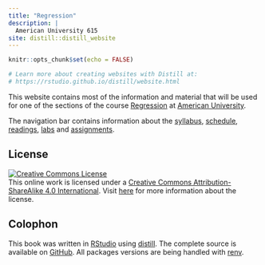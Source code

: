 ```yaml
---
title: "Regression"
description: |
  American University 615
site: distill::distill_website
---
```


```r
knitr::opts_chunk$set(echo = FALSE)

# Learn more about creating websites with Distill at:
# https://rstudio.github.io/distill/website.html

```

This website contains most of the information and material that will be used for one of the sections of the course [Regression](https://catalog.american.edu/preview_course_nopop.php?catoid=6&coid=27522) at [American University](https://www.american.edu/).

The navigation bar contains information about the [syllabus](syllabus.html), [schedule](schedule.html), [readings](readings.html), [labs](labs.html) and [assignments](assignments.html).

## License {.unnumbered}

<a rel="license" href="https://creativecommons.org/licenses/by-sa/4.0/"><img src="https://licensebuttons.net/l/by-sa/4.0/88x31.png" alt="Creative Commons License" style="border-width:0"/></a><br />This online work is licensed under a <a rel="license" href="https://creativecommons.org/licenses/by-sa/4.0/">Creative Commons Attribution-ShareAlike 4.0 International</a>.
Visit [here](https://github.com/EmilHvitfeldt/AU-2021spring-627) for more information about the license.

## Colophon {-}

This book was written in [RStudio](http://www.rstudio.com/ide/) using [distill](https://rstudio.github.io/distill/). The complete source is available on [GitHub](). All packages versions are being handled with [renv](https://rstudio.github.io/renv/).

